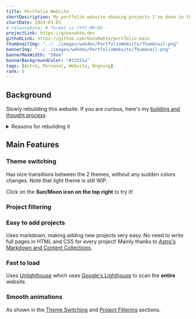```yaml
---
title: Portfolio Website
shortDescription: My portfolio website showing projects I've done in the past. (This website)
startDate: 2024-03-03
# releaseDate: # format is YYYY-MM-DD
projectLink: https://gnoxnahte.dev
githubLink: https://github.com/GnoxNahte/portfolio-main
thumbnailImg: "../../images/webdev/PortfolioWebsite/Thumbnail.png"
bannerImg: "../../images/webdev/PortfolioWebsite/Thumbnail.png"
bannerMaxWidth: "50em"
bannerBackgroundColor: "#13151a"
tags: [Astro, Personal, Website, Ongoing]
rank: 5
---
```


## Background
Slowly rebuilding this website. If you are curious, here's my [building and thought process](../portfolio-website-build-process). 

<details>
<summary> Reasons for rebuilding it </summary>
Why I want to rebuild the website:
- It was my first serious website, which resulted in messy code.
- Don't really like the styles of it, especially the dull colors.
- Have Dark and light mode. Explained and shown more here: [Theme Switching](#theme-switching)
- (Still WIP) Want to separate between [web dev](https://webdev.gnoxnahte.dev/) and [game dev](https://gamedev.gnoxnahte.dev/). Maybe have different themes for each site? Thinking of web dev being a modern website and game dev be a website with some gaming elements added. Something like: https://bruno-simon.com/
</details>

## Main Features
### Theme switching
Has nice transitions between the 2 themes, without any sudden colors changes.  Note that light theme is still WIP.

Click on the **Sun/Moon icon on the top right** to try it!

<ExpandImgOnClick image={ThemeSwitchingGIF} />

### Project filtering
<ExpandImgOnClick image={ProjectFilterGIF} />

### Easy to add projects
Uses markdown, making adding new projects very easy. No need to write full pages in HTML and CSS for every project!
Mainly thanks to [Astro's Markdown and Content Collections](https://docs.astro.build/en/guides/markdown-content/).

### Fast to load
Uses [Unlighthouse](https://next.unlighthouse.dev/) which uses [Google's Lighthouse](https://github.com/GoogleChrome/lighthouse) to scan the **entire** website.

### Smooth animations
As shown in the [Theme Switching](#theme-switching) and [Project Filtering](#project-filtering) sections.